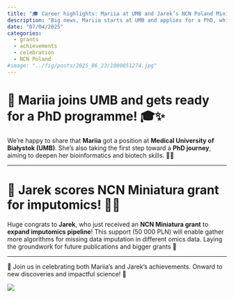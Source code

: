 ```yaml
---
title: "🎓 Career highlights: Mariia at UMB and Jarek’s NCN Poland Miniatura grant!"
description: "Big news, Mariia starts at UMB and applies for a PhD, while Jarek gets NCN Miniatura to grow his imputomics project! 🎉"
date: "07/04/2025"
categories:
  - grants
  - achievements
  - celebration
  - NCN Poland
#image: "../fig/posts/2025_06_23/1000051274.jpg"
---
```


# 🌿 Mariia joins UMB and gets ready for a PhD programme! 🎓✨

We’re happy to share that **Mariia** got a position at **Medical University of Białystok (UMB)**. She’s also taking the first step toward a **PhD journey**, aiming to deepen her bioinformatics and biotech skills. 🧬📖

---

# 🧠 Jarek scores NCN Miniatura grant for imputomics! 🧩💡

Huge congrats to **Jarek**, who just received an **NCN Miniatura grant** to **expand imputomics pipeline**! This support (50 000 PLN) will enable gather more algorithms for missing data imputation in different omics data. Laying the groundwork for future publications and bigger grants 🚀

---

👏 Join us in celebrating both Mariia’s and Jarek’s achievements. Onward to new discoveries and impactful science! 🌟

![](../fig/posts/2025_07_04/1000052495.jpg)
